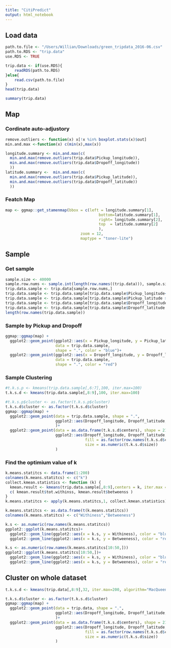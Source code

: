 ```yaml
---
title: "CitiPredict"
output: html_notebook
---
```


## Load data
```r
path.to.file <- "/Users/Willian/Downloads/green_tripdata_2016-06.csv"
path.to.RDS <- "trip.data"
use.RDS <- TRUE
```

```r
trip.data <- if(use.RDS){ 
    readRDS(path.to.RDS)
}else{ 
    read.csv(path.to.file)
}
head(trip.data)
```

```r
summary(trip.data)
```

## Map
### Cordinate auto-adjustory
```r
remove.outliers <- function(x) x[!x %in% boxplot.stats(x)$out]
min.and.max <-function(x) c(min(x),max(x))
```
```r
longitude.summary <- min.and.max(c(
  min.and.max(remove.outliers(trip.data$Pickup_longitude)),
  min.and.max(remove.outliers(trip.data$Dropoff_longitude)) 
  ))
latitude.summary <-  min.and.max(c(
  min.and.max(remove.outliers(trip.data$Pickup_latitude)),
  min.and.max(remove.outliers(trip.data$Dropoff_latitude)) 
  ))
```

### Featch Map
```r
map <- ggmap::get_stamenmap(bbox = c(left = longitude.summary[1],
                                         bottom=latitude.summary[1],
                                         right= longitude.summary[2],
                                         top  = latitude.summary[2]
                                         ),
                                 zoom = 12,
                                 maptype = "toner-lite")
```

## Sample
### Get sample
```r
sample.size <- 40000
sample.row.nums <- sample.int(length(row.names((trip.data))), sample.size)
trip.data.sample <- trip.data[sample.row.nums,]
trip.data.sample <- trip.data.sample[trip.data.sample$Pickup_longitude<0,]
trip.data.sample <- trip.data.sample[trip.data.sample$Pickup_latitude >0,]
trip.data.sample <- trip.data.sample[trip.data.sample$Dropoff_longitude<0,]
trip.data.sample <- trip.data.sample[trip.data.sample$Dropoff_latitude >0,]
length(row.names(trip.data.sample))
```

### Sample by Pickup and Dropoff
```r
ggmap::ggmap(map) + 
  ggplot2::geom_point(ggplot2::aes(x = Pickup_longitude, y = Pickup_latitude),
                      data = trip.data.sample,
                      shape = ".", color = "blue")+
  ggplot2::geom_point(ggplot2::aes(x = Dropoff_longitude, y = Dropoff_latitude),
                      data = trip.data.sample,
                      shape = ".", color = "red")
```

### Sample Clustering
```r
#t.k.s.p <- kmeans(trip.data.sample[,6:7],100, iter.max=100)
t.k.s.d <- kmeans(trip.data.sample[,8:9],100, iter.max=100)
```
```r
#t.k.s.p$cluster <- as.factor(t.k.s.p$cluster)
t.k.s.d$cluster <- as.factor(t.k.s.d$cluster)
ggmap::ggmap(map) + 
  ggplot2::geom_point(data = trip.data.sample, shape = ".",
                      ggplot2::aes(Dropoff_longitude, Dropoff_latitude, color = t.k.s.d$cluster)
                      )+
  ggplot2::geom_point(data = as.data.frame(t.k.s.d$centers), shape = 21,
                      ggplot2::aes(Dropoff_longitude, Dropoff_latitude,
                                   fill = as.factor(row.names(t.k.s.d$centers)),
                                   size = as.numeric(t.k.s.d$size))
                      )
```

### Find the optimium value of k
```r
k.means.statitcs <- data.frame(1:200)
colnames(k.means.statitcs) <- c("k")
collect.kmean.statistics <- function (k) {
  kmean.result <- kmeans(trip.data.sample[,8:9],centers = k, iter.max = max(100,k*2), algorithm="MacQueen")
  c( kmean.result$tot.withinss, kmean.result$betweenss )
}
k.means.statitcs <- apply(k.means.statitcs,1, collect.kmean.statistics)
```
```r
k.means.statitcs <- as.data.frame(t(k.means.statitcs))
colnames(k.means.statitcs) <- c("Withiness","Betweeness")
```

```r
k.s <- as.numeric(row.names(k.means.statitcs))
ggplot2::ggplot(k.means.statitcs)+
  ggplot2::geom_line(ggplot2::aes(x = k.s, y = Withiness), color = "blue")+
  ggplot2::geom_line(ggplot2::aes(x = k.s, y = Betweeness), color = "red")
```

```r
k.s <- as.numeric(row.names(k.means.statitcs[10:50,]))
ggplot2::ggplot(k.means.statitcs[10:50,])+
  ggplot2::geom_line(ggplot2::aes(x = k.s, y = Withiness), color = "blue")+
  ggplot2::geom_line(ggplot2::aes(x = k.s, y = Betweeness), color = "red")
```

## Cluster on whole dataset
```r
t.k.s.d <- kmeans(trip.data[,8:9],32, iter.max=200, algorithm="MacQueen")

t.k.s.d$cluster <- as.factor(t.k.s.d$cluster)
ggmap::ggmap(map) + 
  ggplot2::geom_point(data = trip.data, shape = ".",
                      ggplot2::aes(Dropoff_longitude, Dropoff_latitude, color = as.factor(t.k.s.d$cluster))
                      )+
  ggplot2::geom_point(data = as.data.frame(t.k.s.d$centers), shape = 21,
                      ggplot2::aes(Dropoff_longitude, Dropoff_latitude,
                                   fill = as.factor(row.names(t.k.s.d$centers)),
                                   size = as.numeric(t.k.s.d$size))
                      )
```